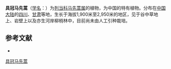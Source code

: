 {{Speciesbox
| name = 具冠马先蒿
| status = 
| status_system = 
| image =
| genus = Pedicularis
| species = cristatella
| authority = Pennell et Li ex Li
}}

'''具冠马先蒿'''（[[学名|学名]]：{{lang|la|''Pedicularis cristatella''}}）为[[列当科|列当科]][[马先蒿属|马先蒿属]]的植物，为中国的特有植物。分布在[[中国大陆|中国大陆]]的[[四川|四川]]、[[甘肃|甘肃]]等地，生长于海拔1,900米至2,950米的地区，见于谷中草地上、岩壁上以及亦生河岸柳梢林中，目前尚未由人工引种栽培。

== 参考文献 ==
<div class="references-small">
* {{cite web| url =http://www.bioinfo.cn/db05/KmzwSpecies.php?action=view&id=21228| title =具冠马先蒿| work =《中国高等植物数据库全库》| publisher =中国科学院微生物研究所| author =昆明植物研究所| accessdate =2009-02-25| deadurl =yes| archiveurl =https://web.archive.org/web/20160304235725/http://www.bioinfo.cn/db05/KmzwSpecies.php?action=view&id=21228| archivedate =2016-03-04}}
</div>
{{Taxonbar|from=Q10894549}}

[[Category:马先蒿属|具冠马先蒿]]


{{植物小作品}}